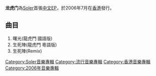 {{Infobox album <!-- See Wikipedia:WikiProject_Albums -->
| name       = 龙虎门
| type       = EP
| artist     = [[Soler|Soler]]
| cover      = 
<!-- 未知參數 | background = orange -->
| released   = 2006年7月
| recorded   = 
| genre      = 中文流行
| length     = 
| label      = [[蜂鳥音樂|蜂鳥音樂]]
| producer   = 
| prev_title = [[直覺_(Soler專輯)|直覺]]
| prev_year  = 2005
| next_title = 
| next_year  = 
}}
'''龙虎门'''為[[Soler|Soler]]首張[[中文|中文]][[EP|EP]]，於2006年7月在[[香港|香港]]發行。

==曲目==
# 曙光(龍虎門 國語版)
# 生死陣(龍虎門 粵語版)
# 生死陣(Remix)

[[Category:Soler音樂專輯|Category:Soler音樂專輯]]
[[Category:流行音樂專輯|Category:流行音樂專輯]]
[[Category:香港音樂專輯|Category:香港音樂專輯]]
[[Category:2006年音樂專輯|Category:2006年音樂專輯]]